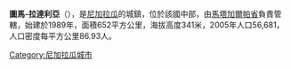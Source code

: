 '''圖馬-拉達利亞'''（{{lang-es|El Tuma - La Dalia}}），是[[尼加拉瓜|尼加拉瓜]]的城鎮，位於該國中部，由[[馬塔加爾帕省|馬塔加爾帕省]]負責管轄，始建於1989年，面積652平方公里，海拔高度341米，2005年人口56,681，人口密度每平方公里86.93人。

{{Coord|13|4|N|85|45|W|source:itwiki_region:NI|display=title}}

{{Nicaragua-geo-stub}}
[[Category:尼加拉瓜城市|Category:尼加拉瓜城市]]